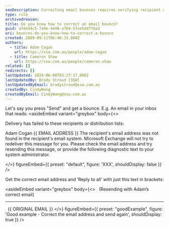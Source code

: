```yaml
---
seoDescription: Correcting email bounces requires verifying recipient addresses and resending messages with accurate information to ensure successful delivery.
type: rule
archivedreason:
title: Do you know how to correct an email bounce?
guid: afded4c5-7a9e-4e98-a769-5fee5dd7f6a3
uri: bounces-do-you-know-how-to-correct-a-bounce
created: 2009-09-11T06:46:33.000Z
authors:
  - title: Adam Cogan
    url: https://ssw.com.au/people/adam-cogan
  - title: Cameron Shaw
    url: https://ssw.com.au/people/cameron-shaw
related: []
redirects: []
lastUpdated: 2024-06-08T03:27:17.000Z
lastUpdatedBy: Brady Stroud [SSW]
lastUpdatedByEmail: bradystroud@ssw.com.au
createdBy: CindyWang
createdByEmail: CindyWang@ssw.com.au
---
```


Let's say you press "Send" and get a bounce. E.g. An email in your inbox that reads:
<asideEmbed
  variant="greybox"
  body={<>
    
Delivery has failed to these recipients or distribution lists:

Adam Cogan &#123;&#123; EMAIL ADDRESS &#125;&#125;
The recipient's email address was not found in the recipient's email system. Microsoft Exchange will not try to redeliver this message for you. Please check the email address and try resending this message, or provide the following diagnostic text to your system administrator.

  </>}
  figureEmbed={{
    preset: "default",
    figure: 'XXX',
    shouldDisplay: false
  }}
/>

Get the correct email address and ‘Reply to all’ with just this text in brackets:

<asideEmbed
  variant="greybox"
  body={<>
      (Resending with Adam’s correct email)

---------------------------------
  &#123;&#123; ORIGINAL EMAIL &#125;&#125;
  </>}
  figureEmbed={{
    preset: "goodExample",
    figure: 'Good example - Correct the email address and send again',
    shouldDisplay: true
  }}
/>
